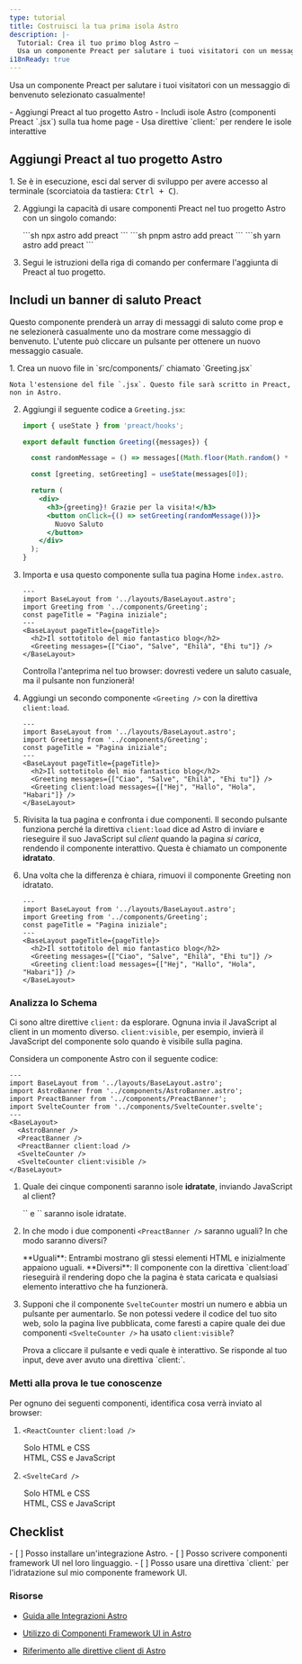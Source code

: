 ```yaml
---
type: tutorial
title: Costruisci la tua prima isola Astro
description: |-
  Tutorial: Crea il tuo primo blog Astro —
  Usa un componente Preact per salutare i tuoi visitatori con un messaggio selezionato casualmente
i18nReady: true
---
```


 Usa un componente Preact per salutare i tuoi visitatori con un messaggio di benvenuto selezionato casualmente!

<PreCheck>
  - Aggiungi Preact al tuo progetto Astro
  - Includi isole Astro (componenti Preact `.jsx`) sulla tua home page
  - Usa direttive `client:` per rendere le isole interattive
</PreCheck>

## Aggiungi Preact al tuo progetto Astro

<Steps>
1. Se è in esecuzione, esci dal server di sviluppo per avere accesso al terminale (scorciatoia da tastiera: <kbd>Ctrl + C</kbd>).

2. Aggiungi la capacità di usare componenti Preact nel tuo progetto Astro con un singolo comando:

    <PackageManagerTabs>
      <Fragment slot="npm">
        ```sh
        npx astro add preact
        ```
      </Fragment>
      <Fragment slot="pnpm">
        ```sh
        pnpm astro add preact
        ```
      </Fragment>
      <Fragment slot="yarn">
        ```sh
        yarn astro add preact
        ```
      </Fragment>
    </PackageManagerTabs>

3. Segui le istruzioni della riga di comando per confermare l'aggiunta di Preact al tuo progetto.
</Steps>


## Includi un banner di saluto Preact

Questo componente prenderà un array di messaggi di saluto come prop e ne selezionerà casualmente uno da mostrare come messaggio di benvenuto. L'utente può cliccare un pulsante per ottenere un nuovo messaggio casuale.

<Steps>
1. Crea un nuovo file in `src/components/` chiamato `Greeting.jsx`

    Nota l'estensione del file `.jsx`. Questo file sarà scritto in Preact, non in Astro.

2. Aggiungi il seguente codice a `Greeting.jsx`:

    ```jsx title="src/components/Greeting.jsx"
    import { useState } from 'preact/hooks';

    export default function Greeting({messages}) {

      const randomMessage = () => messages[(Math.floor(Math.random() * messages.length))];

      const [greeting, setGreeting] = useState(messages[0]);

      return (
        <div>
          <h3>{greeting}! Grazie per la visita!</h3>
          <button onClick={() => setGreeting(randomMessage())}>
            Nuovo Saluto
          </button>
        </div>
      );
    }
    ```

3. Importa e usa questo componente sulla tua pagina Home `index.astro`.

    ```astro title="src/pages/index.astro" ins={3,8}
    ---
    import BaseLayout from '../layouts/BaseLayout.astro';
    import Greeting from '../components/Greeting';
    const pageTitle = "Pagina iniziale";
    ---
    <BaseLayout pageTitle={pageTitle}>
      <h2>Il sottotitolo del mio fantastico blog</h2>
      <Greeting messages={["Ciao", "Salve", "Ehilà", "Ehi tu"]} />
    </BaseLayout>
    ```

    Controlla l'anteprima nel tuo browser: dovresti vedere un saluto casuale, ma il pulsante non funzionerà!


4. Aggiungi un secondo componente `<Greeting />` con la direttiva `client:load`.

    ```astro title="src/pages/index.astro" ins={9} "client:load"
    ---
    import BaseLayout from '../layouts/BaseLayout.astro';
    import Greeting from '../components/Greeting';
    const pageTitle = "Pagina iniziale";
    ---
    <BaseLayout pageTitle={pageTitle}>
      <h2>Il sottotitolo del mio fantastico blog</h2>
      <Greeting messages={["Ciao", "Salve", "Ehilà", "Ehi tu"]} />
      <Greeting client:load messages={["Hej", "Hallo", "Hola", "Habari"]} />
    </BaseLayout>
    ```

  5. Rivisita la tua pagina e confronta i due componenti. Il secondo pulsante funziona perché la direttiva `client:load` dice ad Astro di inviare e rieseguire il suo JavaScript sul _client_ quando la pagina _si carica_, rendendo il componente interattivo. Questa è chiamato un componente **idratato**.

  6. Una volta che la differenza è chiara, rimuovi il componente Greeting non idratato.


      ```astro title="src/pages/index.astro" del={8} "client:load"
      ---
      import BaseLayout from '../layouts/BaseLayout.astro';
      import Greeting from '../components/Greeting';
      const pageTitle = "Pagina iniziale";
      ---
      <BaseLayout pageTitle={pageTitle}>
        <h2>Il sottotitolo del mio fantastico blog</h2>
        <Greeting messages={["Ciao", "Salve", "Ehilà", "Ehi tu"]} />
        <Greeting client:load messages={["Hej", "Hallo", "Hola", "Habari"]} />
      </BaseLayout>
      ```
</Steps>

<Box icon="question-mark">

### Analizza lo Schema

Ci sono altre direttive `client:` da esplorare. Ognuna invia il JavaScript al client in un momento diverso. `client:visible`, per esempio, invierà il JavaScript del componente solo quando è visibile sulla pagina.

Considera un componente Astro con il seguente codice:

```astro
---
import BaseLayout from '../layouts/BaseLayout.astro';
import AstroBanner from '../components/AstroBanner.astro';
import PreactBanner from '../components/PreactBanner';
import SvelteCounter from '../components/SvelteCounter.svelte';
---
<BaseLayout>
  <AstroBanner />
  <PreactBanner />
  <PreactBanner client:load />
  <SvelteCounter />
  <SvelteCounter client:visible />
</BaseLayout>
```

1. Quale dei cinque componenti saranno isole **idratate**, inviando JavaScript al client?

    <p>
      <Spoiler>`<PreactBanner client:load />` e `<SvelteCounter client:visible />` saranno isole idratate.</Spoiler>
    </p>

2. In che modo i due componenti `<PreactBanner />` saranno uguali? In che modo saranno diversi?

    <p>
      <Spoiler>**Uguali**: Entrambi mostrano gli stessi elementi HTML e inizialmente appaiono uguali. **Diversi**: Il componente con la direttiva `client:load` rieseguirà il rendering dopo che la pagina è stata caricata e qualsiasi elemento interattivo che ha funzionerà.</Spoiler>
    </p>

3. Supponi che il componente `SvelteCounter` mostri un numero e abbia un pulsante per aumentarlo. Se non potessi vedere il codice del tuo sito web, solo la pagina live pubblicata, come faresti a capire quale dei due componenti `<SvelteCounter />` ha usato `client:visible`?

    <p>
      <Spoiler>Prova a cliccare il pulsante e vedi quale è interattivo. Se risponde al tuo input, deve aver avuto una direttiva `client:`.</Spoiler>
    </p>
</Box>



<Box icon="question-mark">

### Metti alla prova le tue conoscenze

Per ognuno dei seguenti componenti, identifica cosa verrà inviato al browser:

1. `<ReactCounter client:load />`

    <MultipleChoice>
      <Option>
        Solo HTML e CSS
      </Option>
      <Option isCorrect>
        HTML, CSS e JavaScript
      </Option>
    </MultipleChoice>

2. `<SvelteCard />`

    <MultipleChoice>
      <Option  isCorrect>
        Solo HTML e CSS
      </Option>
      <Option>
        HTML, CSS e JavaScript
      </Option>
    </MultipleChoice>
</Box>

<Box icon="check-list">

## Checklist

<Checklist>
- [ ] Posso installare un'integrazione Astro.
- [ ] Posso scrivere componenti framework UI nel loro linguaggio.
- [ ] Posso usare una direttiva `client:` per l'idratazione sul mio componente framework UI.
</Checklist>
</Box>

### Risorse

- [Guida alle Integrazioni Astro](/it/guides/integrations-guide/)

- [Utilizzo di Componenti Framework UI in Astro](/it/guides/framework-components/#utilizzo-dei-componenti-di-framework-ui)

- [Riferimento alle direttive client di Astro](/it/reference/directives-reference/#client-directives)
